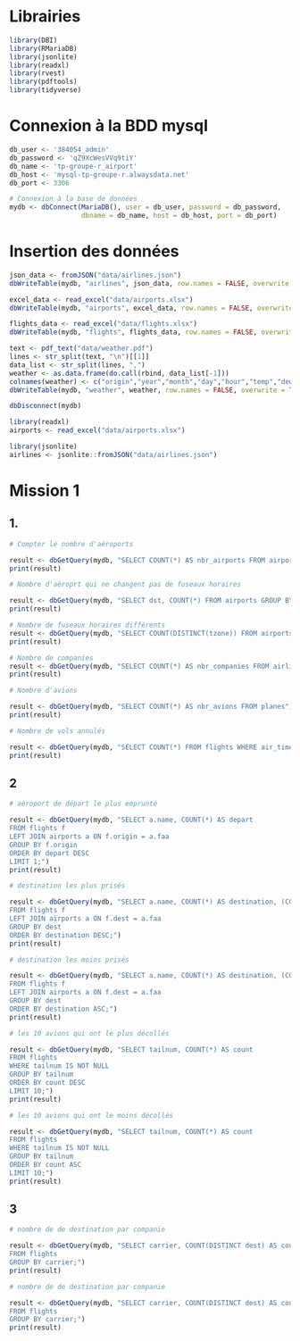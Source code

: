 # Librairies
```r
library(DBI)
library(RMariaDB)
library(jsonlite)
library(readxl)
library(rvest)
library(pdftools)
library(tidyverse)
```

# Connexion à la BDD mysql
```r
db_user <- '384054_admin'
db_password <- 'qZ9XcWesVVq9tiY'
db_name <- 'tp-groupe-r_airport'
db_host <- 'mysql-tp-groupe-r.alwaysdata.net'
db_port <- 3306

# Connexion à la base de données
mydb <- dbConnect(MariaDB(), user = db_user, password = db_password,
                  dbname = db_name, host = db_host, port = db_port)
```

# Insertion des données
```r
json_data <- fromJSON("data/airlines.json")
dbWriteTable(mydb, "airlines", json_data, row.names = FALSE, overwrite = TRUE)

excel_data <- read_excel("data/airports.xlsx")
dbWriteTable(mydb, "airports", excel_data, row.names = FALSE, overwrite = TRUE)

flights_data <- read_excel("data/flights.xlsx")
dbWriteTable(mydb, "flights", flights_data, row.names = FALSE, overwrite = TRUE)

text <- pdf_text("data/weather.pdf")
lines <- str_split(text, "\n")[[1]]
data_list <- str_split(lines, ",") 
weather <- as.data.frame(do.call(rbind, data_list[-1]))
colnames(weather) <- c("origin","year","month","day","hour","temp","dewp","humid","wind_dir","wind_speed","wind_gust","precip","pressure","visib","time_hour")
dbWriteTable(mydb, "weather", weather, row.names = FALSE, overwrite = TRUE)

dbDisconnect(mydb)
```



```r
library(readxl)
airports <- read_excel("data/airports.xlsx")

library(jsonlite)
airlines <- jsonlite::fromJSON("data/airlines.json")
```

# Mission 1
## 1.
```r
# Compter le nombre d'aéroports

result <- dbGetQuery(mydb, "SELECT COUNT(*) AS nbr_airports FROM airports")
print(result)
```

```r
# Nombre d'aéroprt qui ne changent pas de fuseaux horaires

result <- dbGetQuery(mydb, "SELECT dst, COUNT(*) FROM airports GROUP BY dst")
print(result)
```

```r
# Nombre de fuseaux horaires différents
result <- dbGetQuery(mydb, "SELECT COUNT(DISTINCT(tzone)) FROM airports")
print(result)
```

```r
# Nombre de companies
result <- dbGetQuery(mydb, "SELECT COUNT(*) AS nbr_companies FROM airlines")
print(result)
```

```r
# Nombre d'avions

result <- dbGetQuery(mydb, "SELECT COUNT(*) AS nbr_avions FROM planes")
print(result)
```

```r
# Nombre de vols annulés

result <- dbGetQuery(mydb, "SELECT COUNT(*) FROM flights WHERE air_time IS NULL")
print(result)
```

## 2
```r
# aéroport de départ le plus emprunté

result <- dbGetQuery(mydb, "SELECT a.name, COUNT(*) AS depart 
FROM flights f 
LEFT JOIN airports a ON f.origin = a.faa 
GROUP BY f.origin  
ORDER BY depart DESC 
LIMIT 1;")
print(result)
```

```r
# destination les plus prisés

result <- dbGetQuery(mydb, "SELECT a.name, COUNT(*) AS destination, (COUNT(*) / (SELECT COUNT(*) FROM flights) * 100) AS pourcentage
FROM flights f 
LEFT JOIN airports a ON f.dest = a.faa 
GROUP BY dest  
ORDER BY destination DESC;")
print(result)
```

```r
# destination les moins prisés

result <- dbGetQuery(mydb, "SELECT a.name, COUNT(*) AS destination, (COUNT(*) / (SELECT COUNT(*) FROM flights) * 100) AS percent
FROM flights f 
LEFT JOIN airports a ON f.dest = a.faa 
GROUP BY dest  
ORDER BY destination ASC;")
print(result)
```

```r
# les 10 avions qui ont le plus décollés

result <- dbGetQuery(mydb, "SELECT tailnum, COUNT(*) AS count
FROM flights 
WHERE tailnum IS NOT NULL
GROUP BY tailnum
ORDER BY count DESC
LIMIT 10;")
print(result)
```

```r
# les 10 avions qui ont le moins décollés

result <- dbGetQuery(mydb, "SELECT tailnum, COUNT(*) AS count
FROM flights 
WHERE tailnum IS NOT NULL
GROUP BY tailnum
ORDER BY count ASC
LIMIT 10;")
print(result)
```
## 3

```r
# nombre de de destination par companie

result <- dbGetQuery(mydb, "SELECT carrier, COUNT(DISTINCT dest) AS count
FROM flights 
GROUP BY carrier;")
print(result)
```

```r
# nombre de de destination par companie

result <- dbGetQuery(mydb, "SELECT carrier, COUNT(DISTINCT dest) AS count
FROM flights 
GROUP BY carrier;")
print(result)
```



